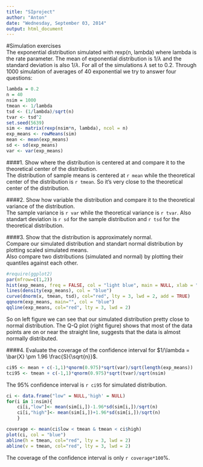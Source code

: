 ```yaml
---
title: "SIproject"
author: "Anton"
date: "Wednesday, September 03, 2014"
output: html_document
---
```

#Simulation exercises  
The exponential distribution simulated with rexp(n, lambda) where lambda is the rate parameter. The mean of exponential distribution is  $1/\lambda$ and the standard deviation is also $1/\lambda$. For all of the simulations $\lambda$ set to 0.2. 
Through 1000 simulation of averages of 40 exponential we try to answer four questions:  

```r
lambda = 0.2
n = 40
nsim = 1000
tmean <- 1/lambda
tsd <- (1/lambda)/sqrt(n)
tvar <- tsd^2
set.seed(5639)
sim <- matrix(rexp(nsim*n, lambda), ncol = n) 
exp_means <- rowMeans(sim)
mean <- mean(exp_means)
sd <- sd(exp_means)
var <- var(exp_means)
```  

####1. Show where the distribution is centered at and compare it to the theoretical center of the distribution.  
The distribution of sample means is centered at `r mean` while the theoretical center of the distribution is `r tmean`. So it's very close to the theoretical center of the distribution.  
   

####2. Show how variable the distribution and compare it to the theoretical variance of the distribution.  
The sample variance is `r var` while the theoretical variance is `r tvar`. Also standart deviation is `r sd` for the sample distribution and `r tsd` for the theoretical distribution.  

####3. Show that the distribution is approximately normal.  
Compare our simulated distribution and standart normal distribution by plotting scaled simulated means.  
Also compare two distributions (simulated and normal) by plotting their quantiles against each other.  
```r
#require(ggplot2)
par(mfrow=c(1,2))
hist(exp_means, freq = FALSE, col = "light blue", main = NULL, xlab = "Mean")
lines(density(exp_means), col = "blue")
curve(dnorm(x, tmean, tsd), col="red", lty = 3, lwd = 2, add = TRUE)
qqnorm(exp_means, main="", col = "blue")
qqline(exp_means, col="red", lty = 3, lwd = 2)
```  

So on left figure we can see that our simulated distribution pretty close to normal distribution. The Q-Q plot (right figure) shows that most of the data points are on or near the straight line, suggests that the data is almost normally distributed.  

####4. Evaluate the coverage of the confidence interval for $1/\lambda = \bar{X} \pm 1.96 \frac{S}{\sqrt{n}}$.  

```r
ci95 <- mean + c(-1,1)*qnorm(0.975)*sqrt(var)/sqrt(length(exp_means))
tci95 <- tmean + c(-1,1)*qnorm(0.975)*sqrt(tvar)/sqrt(nsim)
```
The 95% confidence interval is `r ci95` for simulated distribution.  
```r
ci <- data.frame("low" = NULL,'high' = NULL)
for(i in 1:nsim){
    ci[i,"low"]<- mean(sim[i,])-1.96*sd(sim[i,])/sqrt(n)
    ci[i,"high"]<- mean(sim[i,])+1.96*sd(sim[i,])/sqrt(n)
    }

coverage <- mean(ci$low < tmean & tmean < ci$high)
plot(ci, col = "blue")
abline(h = tmean, col="red", lty = 3, lwd = 2)
abline(v = tmean, col="red", lty = 3, lwd = 2)
```  

The coverage of the confidence interval is only `r coverage*100`%.
